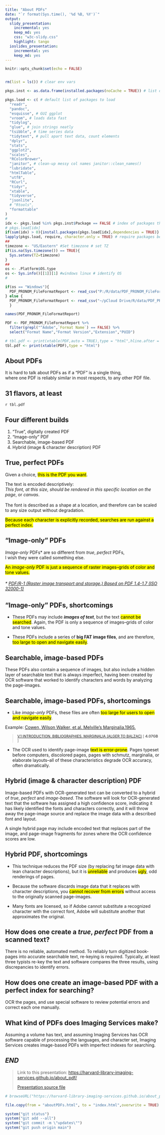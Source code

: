 ---
title: "About PDFs"
date: "`r format(Sys.time(), '%d %B, %Y')`"
output:
  slidy_presentation: 
    incremental: yes
    keep_md: yes
    css: "w3c-slidy.css"
    highlight: tango
  ioslides_presentation: 
    incremental: yes
    keep_md: yes
---

```{r setup, include=FALSE}
knitr::opts_chunk$set(echo = FALSE)


rm(list = ls()) # clear env vars

pkgs.inst <- as.data.frame(installed.packages(noCache = TRUE)) # list of installed R packages

pkgs.load <- c( # default list of packages to load
  "readr",
  "pandoc",
  "esquisse", # GUI ggplot 
  "vroom", # loads data fast
  "tidylog",
  "glue", # join strings neatly
  "tsibble", # time series data
  "tidytext", # pull apart text data, count elements
  "dplyr",
  "stats",
  "ggplot2",
  "scales",
  "RColorBrewer",
  "janitor", # clean-up messy col names janitor::clean_names()
  "lubridate",
  "htmlTable",
  "utf8",
  "RCurl",
  "tidyr",
  "xtable",
  "tidyverse",
  "jsonlite",
  # "Rtools",
  "formattable"
)
#
idx <- pkgs.load %in% pkgs.inst$Package == FALSE # index of packages that need to be installed
# pkgs.load[idx]
if(sum(idx) > 0){install.packages(pkgs.load[idx],dependencies = TRUE)} # if at least one package needs installing, run.
lapply(pkgs.load, require, character.only = TRUE) # require packages be loaded into current env
##
timezone <- "US/Eastern" #Set timezone # set TZ
if(is.na(Sys.timezone()) == TRUE){
  Sys.setenv(TZ=timezone)
}
##
os <- .Platform$OS.type
os <- Sys.info()[[1]][1] #windows linux # identify OS
#
```

```{r load, include=FALSE}

if(os == "Windows"){
  PDF_PRONOM_FileFormatReport <- read_csv("P:/R/data/PDF_PRONOM_FileFormatReport.csv")
} else {
  PDF_PRONOM_FileFormatReport <- read_csv("~/pCloud Drive/R/data/PDF_PRONOM_FileFormatReport.csv")
  }

names(PDF_PRONOM_FileFormatReport)

PDF <- PDF_PRONOM_FileFormatReport %>%
  filter(grepl("^Adobe",`Format Name`) == FALSE) %>%
  select("Format Name","Format Version","Extension","PUID")

# tbl.pdf <- print(xtable(PDF,auto = TRUE),type = "html",hline.after = TRUE,scalebox = TRUE)
tbl.pdf <- print(xtable(PDF),type = "html")

```

## About PDFs

It is hard to talk about PDFs as if a "PDF" is a single thing,<br />where one PDF is reliably similar in most respects, to any other PDF file.

## 31 flavors, at least

`r tbl.pdf`

## Four different builds

1. "True", digitally created PDF
2. "Image-only" PDF
3. Searchable, image-based PDF
5. Hybrid (image & character description) PDF

## True, perfect PDFs

Given a choice, <mark>this is the PDF you want</mark>.

The text is encoded descriptively:<br />*This font, at this size, should be rendered in this specific location on the page*, or *canvas*.<br /><br />
The font is described as a shape at a location, and therefore can be scaled to any size output without degradation.

<script src="https://gist.github.com/euhmeuh/61fd1beebf6d4fd5692431ed8ee1b892.js"></script>

<mark>Because each character is explicitly recorded, searches are run against a perfect index.</mark>

## "Image-only" PDFs

*Image-only* PDFs\* are so different from *true*, *perfect* PDFs,<br />I wish they were called something else.

<mark>An *image-only* PDF is just a sequence of raster images--grids of color and tone values.</mark>

###### * [PDF/R-1 (Raster image transport and storage.) Based on PDF 1.4-1.7 (ISO 32000-1)](https://www.loc.gov/preservation/digital/formats/fdd/fdd000493.shtml)

## "Image-only" PDFs, shortcomings

* These PDFs may include ***images of text***, but the text <mark>cannot be searched</mark>. Again, the PDF is only a sequence of images--grids of color and tone values.

* These PDFs include a series of **big FAT image files**, and are therefore, <mark>too large to open and navigate easily</mark>. 

## Searchable, image-based PDFs

These PDFs also contain a sequence of images, but also include a hidden layer of searchable text that is always imperfect, having been created by OCR software that worked to identify characters and words by analyzing the page-images.

## Searchable, image-based PDFs, shortcomings

* Like *image-only* PDFs, these files are often <mark>too large for users to open and navigate easily</mark>.

Example: [Cowen, Wilson Walker, et al. Melville's Marginalia.1965.](https://id.lib.harvard.edu/alma/990033679150203941/catalog)

  > <small>[V.1 INTRODUCTION. BIBLIOGRAPHIES. MARGINALIA (ALGER TO BALZAC)](https://nrs.harvard.edu/URN-3:HUL.ARCH:100557006) [ **4.07GB** ]</small>

* The OCR used to identify page-image <mark>text is error-prone</mark>. Pages typeset before computers, discolored pages, pages with schmutz, marginalia, or elaborate layouts--all of these characteristics degrade OCR accuracy, often dramatically.


## Hybrid (image & character description) PDF

Image-based PDFs with OCR-generated text can be converted to a hybrid of *true*, *perfect* and *image-based*. The software will look for OCR-generated text that the software has assigned a high confidence score, indicating it has likely identified the fonts and characters correctly, and it will throw away the page-image source and replace the image data with a described font and layout.

A single hybrid page may include encoded text that replaces part of the image, and page-image fragments for zones where the OCR confidence scores are low.

## Hybrid PDF, shortcomings

* This technique reduces the PDF size (by replacing fat image data with lean character descriptions), but it is <mark>unreliable</mark> and produces <mark>ugly</mark>, odd renderings of pages.

* Because the software discards image data that it replaces with character descriptions, you <mark>cannot recover from errors</mark> without access to the originally scanned page-images.

* Many fonts are licensed, so if Adobe cannot substitute a recognized character with the correct font, Adobe will substitute another that approximates the original.

## How does one create a *true*, *perfect* PDF from a scanned text?

There is no reliable, automated method. To reliably turn digitized book-pages into accurate searchable text, re-keying is required. Typically, at least three typists re-key the text and software compares the three results, using discrepancies to identify errors.

## How does one create an image-based PDF with a perfect index for searching?

OCR the pages, and use special software to review potential errors and correct each one manually.

## What kind of PDFs does Imaging Services make?

Assuming a volume has text, and assuming Imaging Services has OCR software capable of processing the languages, and character set, Imaging Services creates image-based PDFs with imperfect indexes for searching.

## *END*

>Link to this presentation: [https://harvard-library-imaging-services.github.io/about_pdf/](https://harvard-library-imaging-services.github.io/about_pdf/)
>
> [Presentation source file](aboutPDFs.Rmd)






```{r RUN_MANUALLY, include=FALSE, eval=TRUE}

# browseURL("https://harvard-library-imaging-services.github.io/about_pdf/")

file.copy(from = "aboutPDFs.html", to = "index.html",overwrite = TRUE)

system("git status")
system("git add --all")
system("git commit -m \"updates\"")
system("git push origin main")

```
